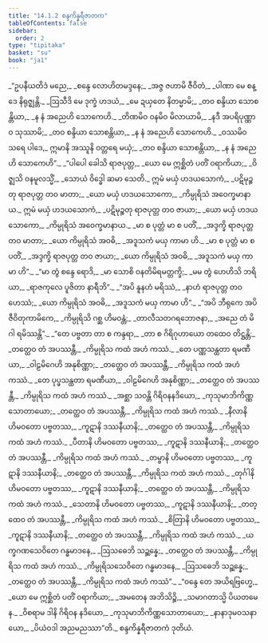 ```yaml
---
title: "14.1.2 စန္ဒကိန္နရီဇာတက"
tableOfContents: false
sidebar:
  order: 2
type: "tipitaka"
basket: "su"
book: "ja1"
---
```



<DynamicBreadcrumb />

<Division number="18" book="ja1" e="ch" v="22" p="277">

<Paragraph number="2566" type="verses" book="ja1">
_“ဥပနီယတိဒံ မညေ,_  
_စန္ဒေ လောဟိတမဒ္ဒနေ;_  
_အဇ္ဇ ဇဟာမိ ဇီဝိတံ,_  
_ပါဏာ မေ စန္ဒေ နိရုဇ္ဈန္တိ._  

</Paragraph>

</Division>
<Division number="19" book="ja1" e="ch" v="22" p="278">

<Paragraph number="2567" type="verses" book="ja1">
_ဩသီဒိ မေ ဒုက္ခံ ဟဒယံ,_  
_မေ ဍယှတေ နိတမ္မာမိ;_  
_တဝ စန္ဒိယာ သောစန္တိယာ,_  
_န နံ အညေဟိ သောကေဟိ._  

</Paragraph>

</Division>
<Division number="20" book="ja1" e="ch" v="22" p="278">

<Paragraph number="2568" type="verses" book="ja1">
_တိဏမိဝ ဝနမိဝ မိလာယာမိ,_  
_နဒီ အပရိပုဏ္ဏာဝ သုဿာမိ;_  
_တဝ စန္ဒိယာ သောစန္တိယာ,_  
_န နံ အညေဟိ သောကေဟိ._  

</Paragraph>

</Division>
<Division number="21" book="ja1" e="ch" v="22" p="278">

<Paragraph number="2569" type="verses" book="ja1">
_ဝဿမိဝ သရေ ပါဒေ,_  
ဣမာနိ အဿူနိ ဝတ္တရေ မယှံ;_  
_တဝ စန္ဒိယာ သောစန္တိယာ,_  
_န နံ အညေဟိ သောကေဟိ”._  

</Paragraph>

</Division>
<Division number="22" book="ja1" e="ch" v="22" p="278">

<Paragraph number="2570" type="verses" book="ja1">
_“ပါပေါ ခေါသိ ရာဇပုတ္တ,_  
_ယော မေ ဣစ္ဆိတံ ပတိံ ဝရာကိယာ;_  
_ဝိဇ္ဈသိ ဝနမူလသ္မိံ,_  
_သောယံ ဝိဒ္ဓေါ ဆမာ သေတိ._  

</Paragraph>

</Division>
<Division number="23" book="ja1" e="ch" v="22" p="278">

<Paragraph number="2571" type="verses" book="ja1">
ဣမံ မယှံ ဟဒယသောကံ,_  
_ပဋိမုဉ္စတု ရာဇပုတ္တ တဝ မာတာ;_  
_ယော မယှံ ဟဒယသောကော,_  
_ကိမ္ပုရိသံ အဝေက္ခမာနာယ._  

</Paragraph>

</Division>
<Division number="24" book="ja1" e="ch" v="22" p="278">

<Paragraph number="2572" type="verses" book="ja1">
ဣမံ မယှံ ဟဒယသောကံ,_  
_ပဋိမုဉ္စတု ရာဇပုတ္တ တဝ ဇာယာ;_  
_ယော မယှံ ဟဒယသောကော,_  
_ကိမ္ပုရိသံ အဝေက္ခမာနာယ._  

</Paragraph>

</Division>
<Division number="25" book="ja1" e="ch" v="22" p="278">

<Paragraph number="2573" type="verses" book="ja1">
_မာ စ ပုတ္တံ မာ စ ပတိံ,_  
_အဒ္ဒက္ခိ ရာဇပုတ္တ တဝ မာတာ;_  
_ယော ကိမ္ပုရိသံ အဝဓိ,_  
_အဒူသကံ မယှ ကာမာ ဟိ._  

</Paragraph>

</Division>
<Division number="26" book="ja1" e="ch" v="22" p="278">

<Paragraph number="2574" type="verses" book="ja1">
_မာ စ ပုတ္တံ မာ စ ပတိံ,_  
_အဒ္ဒက္ခိ ရာဇပုတ္တ တဝ ဇာယာ;_  
_ယော ကိမ္ပုရိသံ အဝဓိ,_  
_အဒူသကံ မယှ ကာမာ ဟိ”._  

</Paragraph>

</Division>
<Division number="27" book="ja1" e="ch" v="22" p="278">

<Paragraph number="2575" type="verses" book="ja1">
_“မာ တွံ စန္ဒေ ရောဒိ,_  
_မာ သောစိ ဝနတိမိရမတ္တက္ခိ;_  
_မမ တွံ ဟေဟိသိ ဘရိယာ,_  
_ရာဇကုလေ ပူဇိတာ နာရီဘိ”._  

</Paragraph>

</Division>
<Division number="28" book="ja1" e="ch" v="22" p="278">

<Paragraph number="2576" type="verses" book="ja1">
_“အပိ နူနဟံ မရိဿံ,_  
_နာဟံ ရာဇပုတ္တ တဝ ဟေဿံ;_  
_ယော ကိမ္ပုရိသံ အဝဓိ,_  
_အဒူသကံ မယှ ကာမာ ဟိ”._  

</Paragraph>

</Division>
<Division number="29" book="ja1" e="ch" v="22" p="278">

<Paragraph number="2577" type="verses" book="ja1">
_“အပိ ဘီရုကေ အပိ ဇီဝိတုကာမိကေ,_  
_ကိမ္ပုရိသိ ဂစ္ဆ ဟိမဝန္တံ;_  
_တာလီသတဂရဘောဇနာ,_  
_အညေ တံ မိဂါ ရမိဿန္တိ”._  

</Paragraph>

</Division>
<Division number="30" book="ja1" e="ch" v="22" p="279">

<Paragraph number="2578" type="verses" book="ja1">
_“တေ ပဗ္ဗတာ တာ စ ကန္ဒရာ,_  
_တာ စ ဂိရိဂုဟာယော တထေဝ တိဋ္ဌန္တိ;_  
_တတ္ထေဝ တံ အပဿန္တီ,_  
_ကိမ္ပုရိသ ကထံ အဟံ ကဿံ._  

</Paragraph>

</Division>
<Division number="31" book="ja1" e="ch" v="22" p="279">

<Paragraph number="2579" type="verses" book="ja1">
_တေ ပဏ္ဏသန္ထတာ ရမဏီယာ,_  
_ဝါဠမိဂေဟိ အနုစိဏ္ဏာ;_  
_တတ္ထေဝ တံ အပဿန္တီ,_  
_ကိမ္ပုရိသ ကထံ အဟံ ကဿံ._  

</Paragraph>

</Division>
<Division number="32" book="ja1" e="ch" v="22" p="279">

<Paragraph number="2580" type="verses" book="ja1">
_တေ ပုပ္ဖသန္ထတာ ရမဏီယာ,_  
_ဝါဠမိဂေဟိ အနုစိဏ္ဏာ;_  
_တတ္ထေဝ တံ အပဿန္တီ,_  
_ကိမ္ပုရိသ ကထံ အဟံ ကဿံ._  

</Paragraph>

</Division>
<Division number="33" book="ja1" e="ch" v="22" p="279">

<Paragraph number="2581" type="verses" book="ja1">
_အစ္ဆာ သဝန္တိ ဂိရိဝနနဒိယော,_  
_ကုသုမာဘိကိဏ္ဏသောတာယော;_  
_တတ္ထေဝ တံ အပဿန္တီ,_  
_ကိမ္ပုရိသ ကထံ အဟံ ကဿံ._  

</Paragraph>

</Division>
<Division number="34" book="ja1" e="ch" v="22" p="279">

<Paragraph number="2582" type="verses" book="ja1">
_နီလာနိ ဟိမဝတော ပဗ္ဗတဿ,_  
_ကူဋာနိ ဒဿနီယာနိ;_  
_တတ္ထေဝ တံ အပဿန္တီ,_  
_ကိမ္ပုရိသ ကထံ အဟံ ကဿံ._  

</Paragraph>

</Division>
<Division number="35" book="ja1" e="ch" v="22" p="279">

<Paragraph number="2583" type="verses" book="ja1">
_ပီတာနိ ဟိမဝတော ပဗ္ဗတဿ,_  
_ကူဋာနိ ဒဿနီယာနိ;_  
_တတ္ထေဝ တံ အပဿန္တီ,_  
_ကိမ္ပုရိသ ကထံ အဟံ ကဿံ._  

</Paragraph>

</Division>
<Division number="36" book="ja1" e="ch" v="22" p="279">

<Paragraph number="2584" type="verses" book="ja1">
_တမ္ဗာနိ ဟိမဝတော ပဗ္ဗတဿ,_  
_ကူဋာနိ ဒဿနီယာနိ;_  
_တတ္ထေဝ တံ အပဿန္တီ,_  
_ကိမ္ပုရိသ ကထံ အဟံ ကဿံ._  

</Paragraph>

</Division>
<Division number="37" book="ja1" e="ch" v="22" p="279">

<Paragraph number="2585" type="verses" book="ja1">
_တုင်္ဂါနိ ဟိမဝတော ပဗ္ဗတဿ,_  
_ကူဋာနိ ဒဿနီယာနိ;_  
_တတ္ထေဝ တံ အပဿန္တီ,_  
_ကိမ္ပုရိသ ကထံ အဟံ ကဿံ._  

</Paragraph>

</Division>
<Division number="38" book="ja1" e="ch" v="22" p="279">

<Paragraph number="2586" type="verses" book="ja1">
_သေတာနိ ဟိမဝတော ပဗ္ဗတဿ,_  
_ကူဋာနိ ဒဿနီယာနိ;_  
_တတ္ထေဝ တံ အပဿန္တီ,_  
_ကိမ္ပုရိသ ကထံ အဟံ ကဿံ._  

</Paragraph>

</Division>
<Division number="39" book="ja1" e="ch" v="22" p="279">

<Paragraph number="2587" type="verses" book="ja1">
_စိတြာနိ ဟိမဝတော ပဗ္ဗတဿ,_  
_ကူဋာနိ ဒဿနီယာနိ;_  
_တတ္ထေဝ တံ အပဿန္တီ,_  
_ကိမ္ပုရိသ ကထံ အဟံ ကဿံ._  

</Paragraph>

</Division>
<Division number="40" book="ja1" e="ch" v="22" p="279">

<Paragraph number="2588" type="verses" book="ja1">
_ယက္ခဂဏသေဝိတေ ဂန္ဓမာဒနေ,_  
_ဩသဓေဘိ သဉ္ဆန္နေ;_  
_တတ္ထေဝ တံ အပဿန္တီ,_  
_ကိမ္ပုရိသ ကထံ အဟံ ကဿံ._  

</Paragraph>

</Division>
<Division number="41" book="ja1" e="ch" v="22" p="279">

<Paragraph number="2589" type="verses" book="ja1">
_ကိမ္ပုရိသသေဝိတေ ဂန္ဓမာဒနေ,_  
_ဩသဓေဘိ သဉ္ဆန္နေ;_  
_တတ္ထေဝ တံ အပဿန္တီ,_  
_ကိမ္ပုရိသ ကထံ အဟံ ကဿံ”._  

</Paragraph>

</Division>
<Division number="42" book="ja1" e="ch" v="22" p="280">

<Paragraph number="2590" type="verses" book="ja1">
_“ဝန္ဒေ တေ အယိရဗြဟ္မေ,_  
_ယော မေ ဣစ္ဆိတံ ပတိံ ဝရာကိယာ;_  
_အမတေန အဘိသိဉ္စိ,_  
_သမာဂတာသ္မိ ပိယတမေန._  

</Paragraph>

</Division>
<Division number="43" book="ja1" e="ch" v="22" p="280">

<Paragraph number="2591" type="verses" book="ja1">
_ဝိစရာမ ဒါနိ ဂိရိဝန နဒိယော,_  
_ကုသုမာဘိကိဏ္ဏသောတာယော;_  
_နာနာဒုမဝသနာယော,_  
_ပိယံဝဒါ အညမညဿာ”တိ._  


</Paragraph>
</Division>

<Paragraph number="2592" type="center" book="ja1">
စန္ဒကိန္နရီဇာတကံ ဒုတိယံ.
</Paragraph>